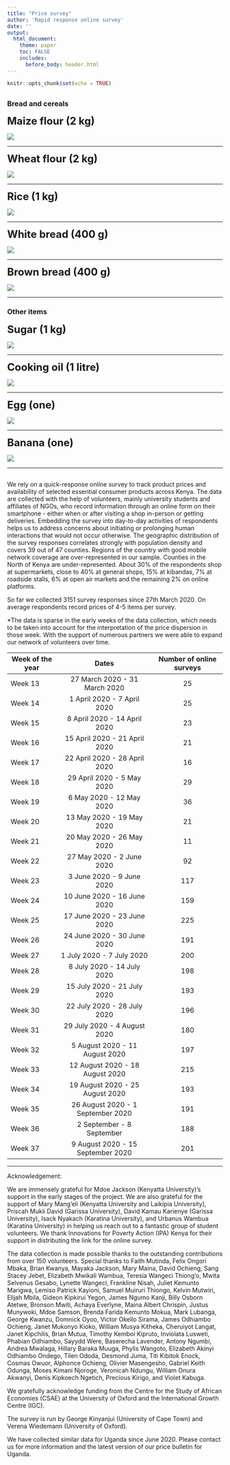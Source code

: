 ```yaml
---
title: "Price survey"
author: 'Rapid response online survey'
date: ''
output:
  html_document:
    theme: paper
    toc: FALSE
    includes:
      before_body: header.html
---
```


```r
knitr::opts_chunk$set(echo = TRUE)
```
  
    
  


##  {.tabset}

### Bread and cereals 
<font size="5">**Maize flour (2 kg)**</font>
  
  ![](prices/Dots_maize.png)

*** 

<font size="5">**Wheat flour (2 kg)**</font>
  
  ![](prices/Dots_wheat_flour.png)

***   

<font size="5">**Rice (1 kg)**</font>
  
  ![](prices/Dots_rice.png)
  
*** 

<font size="5">**White bread (400 g)**</font>
  
  ![](prices/Dots_bread.png)

*** 

<font size="5">**Brown bread (400 g)**</font>
  
  ![](prices/Dots_bread_brown.png)

*** 

### Other items

<font size="5">**Sugar (1 kg)**</font>
  
  ![](prices/Dots_sugar.png)

***   

<font size="5">**Cooking oil (1 litre)**</font>
  
  ![](prices/Dots_cooking_oil.png)
  
***   

<font size="5">**Egg (one)**</font>
  
  ![](prices/Dots_egg.png)

*** 

<font size="5">**Banana (one)**</font>
  
  ![](prices/Dots_banana.png)

*** 

## {}

We rely on a quick-response online survey to track product prices and availability of selected essential consumer products across Kenya. The data are collected with the help of volunteers, mainly university students and affiliates of NGOs, who record information through an online form on their smartphone - either when or after visiting a shop in-person or getting deliveries. Embedding the survey into day-to-day activities of respondents helps us to address concerns about initiating or prolonging human interactions that would not occur otherwise. The geographic distribution of the survey responses correlates strongly with population density and covers 39 out of 47 counties. Regions of the country with good mobile network coverage are over-represented in our sample. Counties in the North of Kenya are under-represented. About 30% of the respondents shop at supermarkets, close to 40% at general shops, 15% at kibandas, 7% at roadside stalls, 6% at open air markets and the remaining 2% on online platforms. 

So far we collected 3151 survey responses since 27th March 2020.  On average respondents record prices of 4-5 items per survey. 

*The data is sparse in the early weeks of the data collection, which needs to be taken into account for the interpretation of the price dispersion in those week. With the support of numerous partners we were able to expand our network of volunteers over time.

| Week of the year	| Dates	| Number of online surveys |
|------|:-----:|:---------:|
| Week 13 |	27 March 2020 - 31 March 2020	| 25 |
| Week 14 |	1 April 2020 - 7 April 2020 	| 25 |
| Week 15 |	8 April 2020 - 14 April 2020	| 23 |
| Week 16 |	15 April 2020 - 21 April 2020	| 21 |
| Week 17 |	22 April 2020 - 28 April 2020	| 16 |
| Week 18 |	29 April 2020 - 5 May 2020	| 29 |
| Week 19 |	6 May 2020 - 12 May 2020	| 36 |  
| Week 20 |	13 May 2020 - 19 May 2020	| 21 |
| Week 21 |	20 May 2020 - 26 May 2020	| 11 |
| Week 22 |	27 May 2020 - 2 June 2020	| 92 |
| Week 23 |	3 June 2020 - 9 June 2020	| 117 |
| Week 24 |	10 June 2020 - 16 June 2020	| 159 |
| Week 25 |	17 June 2020 - 23 June 2020	| 225 |
| Week 26 |	24 June 2020 - 30 June 2020	| 191 |
| Week 27 |	1 July 2020 - 7 July 2020	| 200 |
| Week 28 |	8 July 2020 - 14 July 2020	| 198 |
| Week 29 |	15 July 2020 - 21 July 2020	| 193 |
| Week 30 |	22 July 2020 - 28 July 2020	| 196 |
| Week 31 |	29 July 2020 - 4 August 2020	| 180 |
| Week 32 |	5 August 2020 - 11 August 2020	| 197 |
| Week 33 |	12 August 2020 - 18 August 2020	| 215 |
| Week 34 |	19 August 2020 - 25 August 2020	| 193 |
| Week 35 |	26 August 2020 - 1 September 2020	| 191 |
| Week 36 |	2 September - 8 September	| 188 |
| Week 37 |	9 August 2020 - 15 September 2020	| 201 |
*** 
Acknowledgement:

We are immensely grateful for Mdoe Jackson (Kenyatta University)'s support in the early stages of the project. We are also grateful for the support of Mary Mang'eli (Kenyatta University and Laikipia University), Priscah Mukii David (Garissa University), David Kamau Karienye (Garissa University), Isack  Nyakach (Karatina University), and Urbanus Wambua (Karatina University) in helping us reach out to a fantastic group of student volunteers. We thank Innovations for Poverty Action (IPA) Kenya for their support in distributing the link for the online survey. 

The data collection is made possible thanks to the outstanding contributions from over 150 volunteers. Special thanks to Faith Mutinda, Felix Ongori Mbaka, Brian Kwanya, Mayaka Jackson, Mary Maina, David Ochieng, Sang Stacey Jebet, Elizabeth Mwikali Wambua, Teresia Wangeci Thiong'o, Mwita Selvenus Gesabo, Lynette Wangeci, Frankline Nisah, Juliet Kemunto Marigwa, Lemiso Patrick Kayioni, Samuel Muiruri Thiongo, Kelvin Mutwiri, Elijah Mbila, Gideon Kipkirui Yegon, James Ngumo Kanji, Billy Osborn Atetwe, Bronson Mwiti, Achaya Everlyne, Maina Albert Chrispin, Justus Munywoki, Mdoe Samson, Brenda Farida Kemunto Mokua, Mark Lubanga, George Kwanzu, Domnick Oyoo, Victor Okello Sirama, James Odhiambo Ochieng, Janet Mukonyo Kioko, William Musya Kitheka, Cheruiyot Langat, Janet Kipchilis, Brian Mutua, Timothy Kemboi Kipruto, Inviolata Lusweti, Phabian Odhiambo, Sayydd Were, Baserecha Lavender, Antony Ngumbi, Andrea Mwalaga, Hillary Baraka Muuga, Phylis Wangoto, Elizabeth Akinyi Odhiambo Ondego, Tilen Ododa, Desmond Juma, Titi Kibitok Enock, Cosmas Owuor, Alphonce Ochieng, Olivier Masengesho, Gabriel Keith Odunga, Moses Kimani Njoroge, Veronicah Ndungu, William Onura Akwanyi, Denis Kipkoech Ngetich, Precious Kirigo, and Violet Kabuga.

We gratefully acknowledge funding from the Centre for the Study of African Economies (CSAE) at the University of Oxford and the International Growth Centre (IGC).

The survey is run by George Kinyanjui (University of Cape Town) and Verena Wiedemann (University of Oxford).

We have collected similar data for Uganda since June 2020. Please contact us for more information and the latest version of our price bulletin for Uganda. 
  